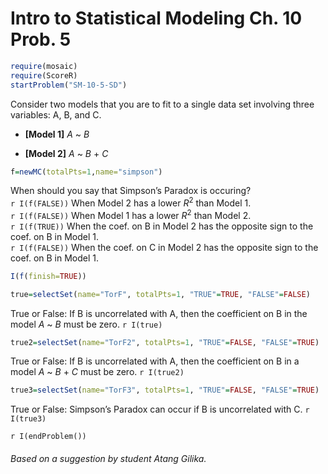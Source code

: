 Intro to Statistical Modeling Ch. 10 Prob. 5
========================================================
```r
require(mosaic)
require(ScoreR)
startProblem("SM-10-5-SD")
```

Consider two models that you are to fit to a single data set involving three variables: A, B, and C.

* **[Model 1]** *A* ~ *B*     

* **[Model 2]** *A* ~ *B* + *C*

```r
f=newMC(totalPts=1,name="simpson")
```
When should you say that Simpson's Paradox is occuring?      
`r I(f(FALSE))` When Model 2 has a lower $R^2$ than Model 1.     
`r I(f(FALSE))` When Model 1 has a lower $R^2$ than Model 2.     
`r I(f(TRUE))` When the coef. on B in Model 2 has the opposite sign to the coef. on B in Model 1.     
`r I(f(FALSE))` When the coef. on C in Model 2 has the opposite sign to the coef. on B in Model 1.     
```r
I(f(finish=TRUE))
```

```r
true=selectSet(name="TorF", totalPts=1, "TRUE"=TRUE, "FALSE"=FALSE)
```
True or False: If B is uncorrelated with A, then the coefficient on B in the model *A* ~ *B* must be zero. `r I(true)`

```r
true2=selectSet(name="TorF2", totalPts=1, "TRUE"=FALSE, "FALSE"=TRUE)
```
True or False: If B is uncorrelated with A, then the coefficient   on B in a model *A* ~ *B* + *C* must be zero. `r I(true2)`

```r
true3=selectSet(name="TorF3", totalPts=1, "TRUE"=FALSE, "FALSE"=TRUE)
```
True or False: Simpson's Paradox can occur if B is uncorrelated with C. `r I(true3)`

`r I(endProblem())`


###### Based on a suggestion by student Atang Gilika.

